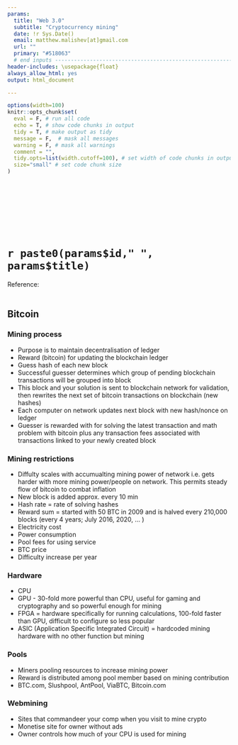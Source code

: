 ```yaml
---
params:
  title: "Web 3.0"                
  subtitle: "Cryptocurrency mining"        
  date: !r Sys.Date()
  email: matthew.malishev[at]gmail.com
  url: ""  
  primary: "#518063"  
  # end inputs ---------------------------------------------------------------
header-includes: \usepackage{float}
always_allow_html: yes
output: html_document

---
```


```r
options(width=100)
knitr::opts_chunk$set(
  eval = F, # run all code
  echo = T, # show code chunks in output 
  tidy = T, # make output as tidy
  message = F,  # mask all messages
  warning = F, # mask all warnings 
  comment = "",
  tidy.opts=list(width.cutoff=100), # set width of code chunks in output
  size="small" # set code chunk size
)
```

<!-- end yaml  -------------------------------------------------- -->

\  

\  

\  

\  


# `r paste0(params$id," ", params$title)`      
Reference: [](`r params$url`)      
\  

<!-- ____________________________________________________________________________ -->
<!-- start body -->  

## Bitcoin  

### Mining process   
* Purpose is to maintain decentralisation of ledger  
* Reward (bitcoin) for updating the blockchain ledger   
* Guess hash of each new block  
* Successful guesser determines which group of pending blockchain transactions will be grouped into block  
* This block and your solution is sent to blockchain network for validation, then rewrites the next set of bitcoin transactions on blockchain (new hashes)    
* Each computer on network updates next block with new hash/nonce on ledger        
* Guesser is rewarded with for solving the latest transaction and math problem with bitcoin plus any transaction fees associated with transactions linked to your newly created block             

### Mining restrictions    
* Diffulty scales with accumualting mining power of network i.e. gets harder with more mining power/people on network. This permits steady flow of bitcoin to combat inflation   
* New block is added approx. every 10 min     
* Hash rate = rate of solving hashes   
* Reward sum = started with 50 BTC in 2009 and is halved every 210,000 blocks (every 4 years; July 2016, 2020, ... )     
* Electricity cost    
* Power consumption  
* Pool fees for using service  
* BTC price  
* Difficulty increase per year  
  

### Hardware    
* CPU  
* GPU - 30-fold more powerful than CPU, useful for gaming and cryptography and so powerful enough for mining    
* FPGA = hardware specifically for running calculations, 100-fold faster than GPU, difficult to configure so less popular     
* ASIC (Application Specific Integrated Circuit) = hardcoded mining hardware with no other function but mining       

### Pools  
* Miners pooling resources to increase mining power  
* Reward is distributed among pool member based on mining contribution    
* BTC.com, Slushpool, AntPool, ViaBTC, Bitcoin.com   

### Webmining  
* Sites that commandeer your comp when you visit to mine crypto  
* Monetise site for owner without ads  
* Owner controls how much of your CPU is used for mining   


